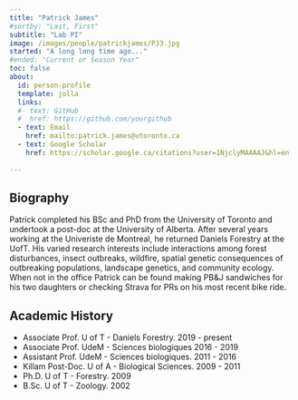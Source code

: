 ```yaml
---
title: "Patrick James"
#sortby: "Last, First"
subtitle: "Lab PI"
image: /images/people/patrickjames/PJ3.jpg
started: "A long long time ago..."
#ended: "Current or Season Year"
toc: false
about:
  id: person-profile
  template: jolla
  links:
  #- text: GitHub
  #  href: https://github.com/yourgithub
  - text: Email
    href: mailto:patrick.james@utoronto.ca
  - text: Google Scholar
    href: https://scholar.google.ca/citations?user=1NjclyMAAAAJ&hl=en
  
---
```


::: {#person-profile}
:::
## Biography

Patrick completed his BSc and PhD from the University of Toronto and undertook a post-doc at the University of Alberta. After several years working at the Univeriste de Montreal, he returned Daniels Forestry at the UofT. His varied research interests include interactions among forest disturbances, insect outbreaks, wildfire, spatial genetic consequences of outbreaking populations, landscape genetics, and community ecology. When not in the office Patrick can be found making PB&J sandwiches for his two daughters or checking Strava for PRs on his most recent bike ride.

## Academic History

-   Associate Prof.  U of T - Daniels Forestry. 2019 - present
-   Associate Prof.  UdeM - Sciences biologiques 2016 - 2019
-   Assistant Prof.  UdeM - Sciences biologiques. 2011 - 2016
-   Killam Post-Doc.  U of A - Biological Sciences. 2009 - 2011
-   Ph.D.  U of T - Forestry.  2009
-   B.Sc.  U of T  - Zoology. 2002

